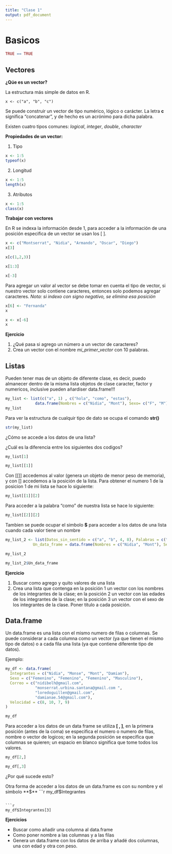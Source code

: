 ```yaml
---
title: "Clase 1"
output: pdf_document
---
```


# Basicos 

```r
TRUE == TRUE 
```

## Vectores 

**¿Qúe es un vector?**

La estructura más simple de datos en R. 

`x <- c("a", "b", "c")`

Se puede construir un vector de tipo numérico, lógico o carácter.
La letra **c** significa "concatenar", y de hecho es un acrónimo para dicha palabra.

Existen cuatro tipos comunes: *logical*, *integer*, *double*, *character* 

**Propiedades de un vector:** 

  1. Tipo
```r
x <- 1:5
typeof(x)
```
  2. Longitud
```r
x <- 1:5
length(x)
```
  3. Atributos
```r
x <- 1:5
class(x)
```

**Trabajar con vectores**

En R se indexa la información desde 1, para acceder a la información de una posición especifica de un vector se usan los [ ]. 
```r
x <- c("Montserrat", "Nidia", "Armando", "Oscar", "Diego")
x[3]
```
```r
x[c(1,2,3)]
```
```r
x[1:3]
```
```r
x[-3]
```

Para agregar un valor al vector se debe tomar en cuenta el tipo de vector, si nuestro vector solo contiene caracteres, entonces solo podemos agregar caracteres. *Nota: si indexo con signo negativo, se elimina esa posición* 
```r
x[6] <- "Fernanda"
x
```
```r
x <- x[-6]
x
```

**Ejercicio**

  1. ¿Qué pasa si agrego un número a un vector de caracteres?
  2. Crea un vector con el nombre *mi_primer_vector* con 10 palabras.  

## Listas

Pueden tener mas de un objeto de diferente clase, es decir, puedo almanecer dentro de la misma lista objetos de clase caracter, factor y numericos, inclusive pueden añardiser data.frame!!! 

```r
my_list <- list(c("a", 1) , c("hola", "como", "estas"), 
             data.frame(Nombres = c("Nidia", "Mont"), Sexo= c("F", "M")))
my_list
```

Para ver la estructura de cualquir tipo de dato se ocupa el comando **str()**
```r
str(my_list)
```

¿Cómo se accede a los datos de una lista?

¿Cuál es la diferencia entre los siguientes dos codigos?

```r
my_list[1]
```
```r
my_list[[1]]
```

Con [[]] accedemos al valor (genera un objeto de menor peso de memoria), y con [] accedemos a la posición de la lista. 
Para obtener el numero 1 de la posicion 1 de mi lista se hace lo siguiente:
```r
my_list[[1]][2]
```

Para acceder a la palabra "como" de nuestra lista se hace lo siguiente:
```r
my_list[[2]][2]
```

Tambien se puede ocupar el simbolo **$** para acceder a los datos de una lista cuando cada valor tiene un nombre
```r
my_list_2 <- list(Datos_sin_sentido = c("a", "b", 4, 8), Palabras = c("hola", "como", "estas"), 
            Un_data_frame = data.frame(Nombres = c("Nidia", "Mont"), Sexo= c("F", "M")))

my_list_2
```

```r
my_list_2$Un_data_frame
```

**Ejercicio**

  1. Buscar como agrego y quito valores de una lista
  2. Crea una lista que contenga en la posición 1 un vector con los nombres de los integrantes de la clase; en la posición 2 un vector con las edades de los integrantes de la clase; en la posición 3 un vector con el sexo de los integrantes de la clase. Poner titulo a cada posición. 
  
## Data.frame

Un data.frame es una lista con el mismo numero de filas o columnas. Se puede considerar a cada columna como un vector (ya que tienen el mismo tipo de datos) o a cada fila una lista (ya que contiene diferente tipo de datos). 

Ejemplo:
```r
my_df <- data.frame(
  Integrantes = c("Nidia", "Monse", "Mont", "Damian"),
  Sexo = c("Femenino", "Femenino", "Femenino", "Masculino"),
  Correo = c("nidibelh@gmail.com", 
             "monserrat.urbina.santana@gmail.com ",
             "loredoguillen@gmail.com", 
             "damianae.54@gmail.com"),
  Velocidad = c(8, 10, 7, 9)
)

my_df
```

Para acceder a los datos de un data frame se utiliza **[ , ]**, en la primera posición (antes de la coma) se especifica el numero o numero de filas, nombre o vector de logicos; en la segunda posición se especifica que columnas se quieren; un espacio en blanco significa que tome todos los valores.
```r
my_df[2,]
```
```r
my_df[,3]
```

¿Por qué sucede esto?

Otra forma de acceder a los datos de un data.frame es con su nombre y el simbolo **$**
```r
my_df$Integrantes
```

```r
my_df$Integrantes[3]
```


**Ejercicios**

- Buscar como añadir una columna al data.frame
- Como poner nombre a las columnas y a las filas 
- Genera un data.frame con los datos de arriba y añadé dos columnas, una con edad y otra con peso. 
   